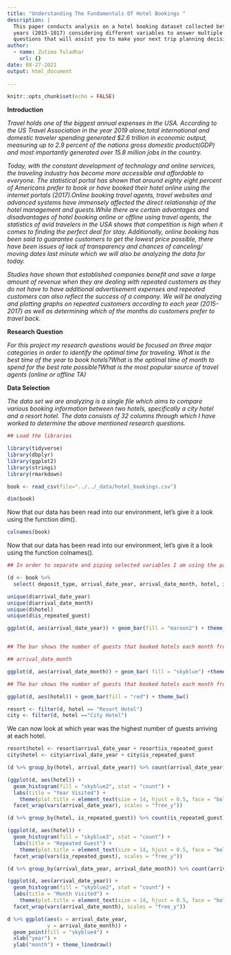 ```yaml
---
title: "Understanding The Fundamentals Of Hotel Bookings "
description: |
  This paper conducts analysis on a hotel booking dataset collected between the
  years (2015-1017) considering different variables to answer multiple research 
  questions that will assist you to make your next trip planning decisions.
author:
  - name: Zutima Tuladhar
    url: {}
date: 08-27-2021
output: html_document
  
---
```


```r
knitr::opts_chunk$set(echo = FALSE)
```

**Introduction**

*Travel holds one of the biggest annual expenses in the USA. According to the US Travel Association in the year 2019 alone,total international and domestic traveler spending generated $2.6 trillion in economic output, measuring up to 2.9 percent of the nations gross domestic product(GDP) and most importantly generated over 15.8 million jobs in the country.*

*Today, with the constant development of technology and online services, the traveling industry  has become more accessible and affordable to everyone. The statistical portal has shown that around eighty eight percent of Americans prefer to book or have booked their hotel online using the internet portals (2017).Online booking travel agents, travel websites and advanced systems have immensely affected the direct relationship of the hotel management and guests.While there are certain advantages and disadvantages of hotel booking online or offline using travel agents, the statistics of avid travelers in the USA  shows that competition is high when it comes to finding the perfect deal for stay. Additionally, online booking has been said to guarantee customers to get the lowest price possible, there have been issues of lack of transparency and chances of canceling/ moving dates last minute which we will also be analyzing the data for today.*

*Studies have shown that established companies benefit and save a large amount of revenue when they are dealing with repeated customers as they do not have to have additional advertisement expenses and repeated customers can also reflect the success of a company. We will be analyzing and plotting graphs on repeated customers according to each year (2015-2017) as well as determining which of the months do customers prefer to travel back.*


**Research Question**

*For this project my research questions would be focused on three major categories in order to identify the optimal time for traveling. What is the best time of the year to book hotels?What is the optimal time of month to spend for the best rate possible?What is the most popular source of travel agents (online or offline TA)*



**Data Selection**

*The data set we are analyzing is a single file which aims to compare various booking information between two hotels, specifically a city hotel and a resort hotel. The data consists of 32 columns through which I have worked to determine the above mentioned research questions.*
```r
## Load the libraries

library(tidyverse)
library(dbplyr)
library(ggplot2)
library(stringi)
library(rmarkdown)

```

```r

book <- read_csv(file="../../_data/hotel_bookings.csv")

```

```r
dim(book)
```
Now that our data has been read into our environment, let's give it a look using the function dim().

```r
colnames(book)
```
Now that our data has been read into our environment, let's give it a look using the function colnames().
```r

## In order to separate and piping selected variables I am using the package dplyr and using the select() function as seen below

(d <- book %>% 
  select( deposit_type, arrival_date_year, arrival_date_month, hotel, is_repeated_guest))

```

```r

unique(d$arrival_date_year)
unique(d$arrival_date_month)
unique(d$hotel)
unique(d$is_repeated_guest)

```

```r

ggplot(d, aes(arrival_date_year)) + geom_bar(fill = "maroon2") + theme_classic()


## The bar shows the number of guests that booked hotels each month from 2015-2017 at the particular hotels. We can see from the graph there were highest number of bookings in 2016 and lowest number of bookings in 2017.

```
```r

## arrival_date_month

ggplot(d, aes(arrival_date_month)) + geom_bar( fill = "skyblue") +theme_classic()

## The bar shows the number of guests that booked hotels each month from 2015-2017 at the particular hotels. We can see from the graph there were highest number of bookings in August and lowest number of bookings in January.

```
```r

ggplot(d, aes(hotel)) + geom_bar(fill = "red") + theme_bw()

```
```r
resort <- filter(d, hotel == "Resort Hotel") 
city <- filter(d, hotel =="City Hotel")
```

We can now look at which year was the highest number of guests arriving at each hotel. 

```r

resort$hotel <- resort$arrival_date_year + resort$is_repeated_guest
city$hotel <- city$arrival_date_year + city$is_repeated_guest

```
```r

(d %>% group_by(hotel, arrival_date_year)) %>% count(arrival_date_year)

(ggplot(d, aes(hotel)) + 
  geom_histogram(fill = "skyblue2", stat = "count") + 
  labs(title = "Year Visited") + 
    theme(plot.title = element_text(size = 14, hjust = 0.5, face = "bold"))+
  facet_wrap(vars(arrival_date_year), scales = "free_y"))

```
```r
(d %>% group_by(hotel, is_repeated_guest)) %>% count(is_repeated_guest)

(ggplot(d, aes(hotel)) + 
  geom_histogram(fill = "skyblue3", stat = "count") + 
  labs(title = "Repeated Guest") + 
    theme(plot.title = element_text(size = 14, hjust = 0.5, face = "bold"))+
  facet_wrap(vars(is_repeated_guest), scales = "free_y"))
```


```r

(d %>% group_by(arrival_date_year, arrival_date_month)) %>% count(arrival_date_month)

(ggplot(d, aes(arrival_date_year)) + 
  geom_histogram(fill = "skyblue2", stat = "count") + 
  labs(title = "Month Visited") + 
    theme(plot.title = element_text(size = 14, hjust = 0.5, face = "bold"))+
  facet_wrap(vars(arrival_date_month), scales = "free_y"))
```

```r

d %>% ggplot(aes(x = arrival_date_year, 
             y = arrival_date_month)) +
  geom_point(fill = "skyblue4") +
  xlab("year") +
  ylab("month") + theme_linedraw()

```

